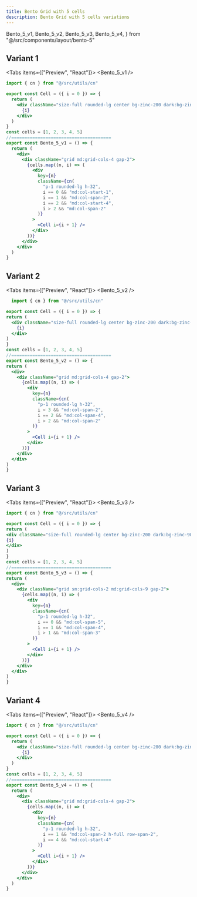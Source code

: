 ```yaml
---
title: Bento Grid with 5 cells
description: Bento Grid with 5 cells variations
---
```


  Bento_5_v1,
  Bento_5_v2,
  Bento_5_v3,
  Bento_5_v4,
} from "@/src/components/layout/bento-5"

## Variant 1

<Tabs items={["Preview", "React"]}>
  <Tab value="Preview">
    <Bento_5_v1 />
  </Tab>
  <Tab value="React">

```jsx
import { cn } from "@/src/utils/cn"

export const Cell = ({ i = 0 }) => {
  return (
    <div className="size-full rounded-lg center bg-zinc-200 dark:bg-zinc-900 text-xl">
      {i}
    </div>
  )
}
const cells = [1, 2, 3, 4, 5]
//======================================
export const Bento_5_v1 = () => {
  return (
    <div>
      <div className="grid md:grid-cols-4 gap-2">
        {cells.map((n, i) => (
          <div
            key={n}
            className={cn(
              "p-1 rounded-lg h-32",
              i == 0 && "md:col-start-1",
              i == 1 && "md:col-span-2",
              i == 2 && "md:col-start-4",
              i > 2 && "md:col-span-2"
            )}
          >
            <Cell i={i + 1} />
          </div>
        ))}
      </div>
    </div>
  )
}
```

</Tab>
</Tabs>
<Separator />

## Variant 2

<Tabs items={["Preview", "React"]}>
  <Tab value="Preview">
    <Bento_5_v2 />
  </Tab>
  <Tab value="React">
  ```jsx
    import { cn } from "@/src/utils/cn"

export const Cell = ({ i = 0 }) => {
  return (
    <div className="size-full rounded-lg center bg-zinc-200 dark:bg-zinc-900 text-xl">
      {i}
    </div>
  )
}
const cells = [1, 2, 3, 4, 5]
//======================================
export const Bento_5_v2 = () => {
  return (
    <div>
      <div className="grid md:grid-cols-4 gap-2">
        {cells.map((n, i) => (
          <div
            key={n}
            className={cn(
              "p-1 rounded-lg h-32",
              i < 3 && "md:col-span-2",
              i == 2 && "md:col-span-4",
              i > 2 && "md:col-span-2"
            )}
          >
            <Cell i={i + 1} />
          </div>
        ))}
      </div>
    </div>
  )
}

```
  </Tab>
</Tabs>
<Separator />

## Variant 3

<Tabs items={["Preview", "React"]}>
  <Tab value="Preview">
    <Bento_5_v3 />
  </Tab>
  <Tab value="React">
  ```jsx 
  import { cn } from "@/src/utils/cn"

export const Cell = ({ i = 0 }) => {
return (
<div className="size-full rounded-lg center bg-zinc-200 dark:bg-zinc-900 text-xl">
{i}
</div>
)
}
const cells = [1, 2, 3, 4, 5]
//======================================
export const Bento_5_v3 = () => {
  return (
    <div>
      <div className="grid sm:grid-cols-2 md:grid-cols-9 gap-2">
        {cells.map((n, i) => (
          <div
            key={n}
            className={cn(
              "p-1 rounded-lg h-32",
              i == 0 && "md:col-span-5",
              i == 1 && "md:col-span-4",
              i > 1 && "md:col-span-3"
            )}
          >
            <Cell i={i + 1} />
          </div>
        ))}
      </div>
    </div>
  )
}
```
</Tab>
</Tabs>
<Separator />


## Variant 4

<Tabs items={["Preview", "React"]}>
<Tab value="Preview">
 <Bento_5_v4 />
</Tab>
<Tab value="React">
```jsx 
import { cn } from "@/src/utils/cn"

export const Cell = ({ i = 0 }) => {
  return (
    <div className="size-full rounded-lg center bg-zinc-200 dark:bg-zinc-900 text-xl">
      {i}
    </div>
  )
}
const cells = [1, 2, 3, 4, 5]
//======================================
export const Bento_5_v4 = () => {
  return (
    <div>
      <div className="grid md:grid-cols-4 gap-2">
        {cells.map((n, i) => (
          <div
            key={n}
            className={cn(
              "p-1 rounded-lg h-32",
              i == 1 && "md:col-span-2 h-full row-span-2",
              i == 4 && "md:col-start-4"
            )}
          >
            <Cell i={i + 1} />
          </div>
        ))}
      </div>
    </div>
  )
}
```
 </Tab>
</Tabs>


